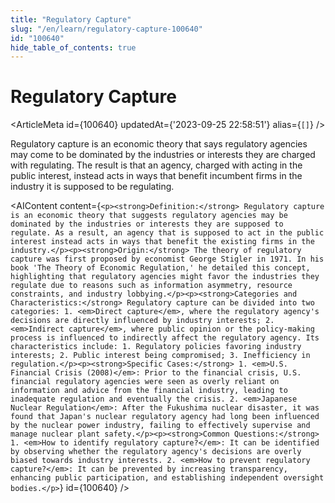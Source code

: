```yaml
---
title: "Regulatory Capture"
slug: "/en/learn/regulatory-capture-100640"
id: "100640"
hide_table_of_contents: true
---
```



# Regulatory Capture

<ArticleMeta id={100640} updatedAt={'2023-09-25 22:58:51'} alias={`[]`} />
<div className='border-solid border-b border-t-0 my-4 border-[var(--ifm-color-gray-300)]' />

Regulatory capture is an economic theory that says regulatory agencies may come to be dominated by the industries or interests they are charged with regulating. The result is that an agency, charged with acting in the public interest, instead acts in ways that benefit incumbent firms in the industry it is supposed to be regulating.

<AIContent content={`<p><strong>Definition:</strong> Regulatory capture is an economic theory that suggests regulatory agencies may be dominated by the industries or interests they are supposed to regulate. As a result, an agency that is supposed to act in the public interest instead acts in ways that benefit the existing firms in the industry.</p><p><strong>Origin:</strong> The theory of regulatory capture was first proposed by economist George Stigler in 1971. In his book 'The Theory of Economic Regulation,' he detailed this concept, highlighting that regulatory agencies might favor the industries they regulate due to reasons such as information asymmetry, resource constraints, and industry lobbying.</p><p><strong>Categories and Characteristics:</strong> Regulatory capture can be divided into two categories: 1. <em>Direct capture</em>, where the regulatory agency's decisions are directly influenced by industry interests; 2. <em>Indirect capture</em>, where public opinion or the policy-making process is influenced to indirectly affect the regulatory agency. Its characteristics include: 1. Regulatory policies favoring industry interests; 2. Public interest being compromised; 3. Inefficiency in regulation.</p><p><strong>Specific Cases:</strong> 1. <em>U.S. Financial Crisis (2008)</em>: Prior to the financial crisis, U.S. financial regulatory agencies were seen as overly reliant on information and advice from the financial industry, leading to inadequate regulation and eventually the crisis. 2. <em>Japanese Nuclear Regulation</em>: After the Fukushima nuclear disaster, it was found that Japan's nuclear regulatory agency had long been influenced by the nuclear power industry, failing to effectively supervise and manage nuclear plant safety.</p><p><strong>Common Questions:</strong> 1. <em>How to identify regulatory capture?</em>: It can be identified by observing whether the regulatory agency's decisions are overly biased towards industry interests. 2. <em>How to prevent regulatory capture?</em>: It can be prevented by increasing transparency, enhancing public participation, and establishing independent oversight bodies.</p>`} id={100640} />
